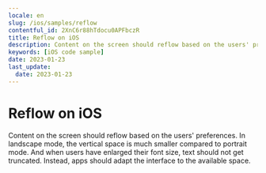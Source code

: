 ```yaml
---
locale: en
slug: /ios/samples/reflow
contentful_id: 2XnC6r88hTdocu0APFbczR
title: Reflow on iOS
description: Content on the screen should reflow based on the users' preferences.
keywords: [iOS code sample]
date: 2023-01-23
last_update:
  date: 2023-01-23
---
```


# Reflow on iOS

Content on the screen should reflow based on the users' preferences. In landscape mode, the vertical space is much smaller compared to portrait mode. And when users have enlarged their font size, text should not get truncated. Instead, apps should adapt the interface to the available space.

<CodeSample id="screen-reflow" locale="en" platform="ios"/>
